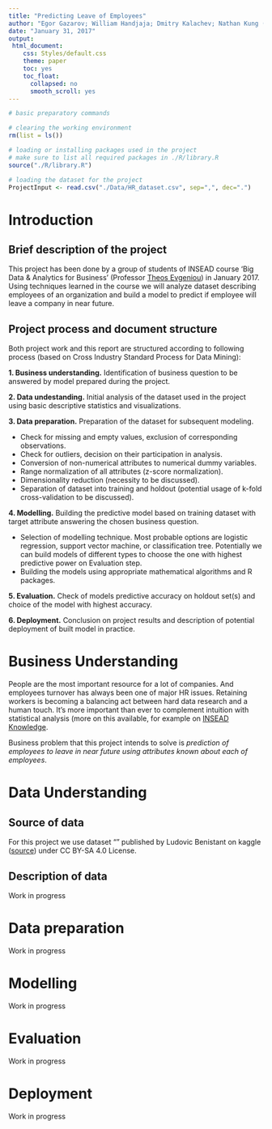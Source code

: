 ```yaml
---
title: "Predicting Leave of Employees"
author: "Egor Gazarov; William Handjaja; Dmitry Kalachev; Nathan Kung (INSEAD MBA Class of July 2017)"
date: "January 31, 2017"
output: 
 html_document:
    css: Styles/default.css
    theme: paper
    toc: yes
    toc_float:
      collapsed: no
      smooth_scroll: yes
---
```


```r
# basic preparatory commands

# clearing the working environment
rm(list = ls())

# loading or installing packages used in the project
# make sure to list all required packages in ./R/library.R
source("./R/library.R")

# loading the dataset for the project
ProjectInput <- read.csv("./Data/HR_dataset.csv", sep=",", dec=".")

```

# Introduction

## Brief description of the project

This project has been done by a group of students of INSEAD course 'Big Data & Analytics for Business' (Professor [Theos Evgeniou](https://www.insead.edu/faculty-research/faculty/theodoros-evgeniou)) in January 2017. Using techniques learned in the course we will analyze dataset describing employees of an organization and build a model to predict if employee will leave a company in near future.


## Project process and document structure

Both project work and this report are structured according to following process (based on Cross Industry Standard Process for Data Mining):

**1. Business understanding.** Identification of business question to be answered by model prepared during the project.

**2. Data undestanding.** Initial analysis of the dataset used in the project using basic descriptive statistics and visualizations.

**3. Data preparation.** Preparation of the dataset for subsequent modeling.

+ Check for missing and empty values, exclusion of corresponding observations.
+ Check for outliers, decision on their participation in analysis.
+ Conversion of non-numerical attributes to numerical dummy variables.
+ Range normalization of all attributes (z-score normalization).
+ Dimensionality reduction (necessity to be discussed).
+ Separation of dataset into training and holdout (potential usage of k-fold cross-validation to be discussed).

**4. Modelling.** Building the predictive model based on training dataset with target attribute answering the chosen business question.

+ Selection of modelling technique. Most probable options are logistic regression, support vector machine, or classification tree. Potentially we can build models of different types to choose the one with highest predictive power on Evaluation step.
+ Building the models using appropriate mathematical algorithms and R packages.

**5. Evaluation.** Check of models predictive accuracy on holdout set(s) and choice of the model with highest accuracy.

**6. Deployment.** Conclusion on project results and description of potential deployment of built model in practice.


# Business Understanding

People are the most important resource for a lot of companies. And employees turnover has always been one of major HR issues. Retaining workers is becoming a balancing act between hard data research and a human touch. It’s more important than ever to complement intuition with statistical analysis (more on this available, for example on [INSEAD Knowledge](http://knowledge.insead.edu/blog/insead-blog/the-art-of-keeping-employees-from-leaving-3896).

Business problem that this project intends to solve is *prediction of employees to leave in near future using attributes known about each of employees*.

# Data Understanding

## Source of data

For this project we use dataset "" published by Ludovic Benistant on kaggle ([source](https://www.kaggle.com/ludobenistant/hr-analytics/)) under CC BY-SA 4.0 License. 

## Description of data

Work in progress


# Data preparation

Work in progress


# Modelling

Work in progress


# Evaluation

Work in progress


# Deployment

Work in progress